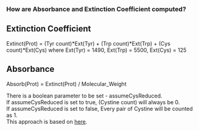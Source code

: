 ===How are Absorbance and Extinction Coefficient computed?===

==Extinction Coefficient==

Extinct(Prot) = (Tyr count)*Ext(Tyr) + (Trp count)*Ext(Trp) + (Cys count)*Ext(Cys) where Ext(Tyr) = 1490, Ext(Trp) = 5500, Ext(Cys) = 125

==Absorbance== 

Absorb(Prot) = Extinct(Prot) / Molecular_Weight


There is a boolean parameter to be set - assumeCysReduced.<br/> 
If assumeCysReduced is set to true, (Cystine count) will always be 0.<br/>
If assumeCysReduced is set to false, Every pair of Cystine will be counted as 1.<br/>
This approach is based on [http://web.expasy.org/protparam/protparam-doc.html here].